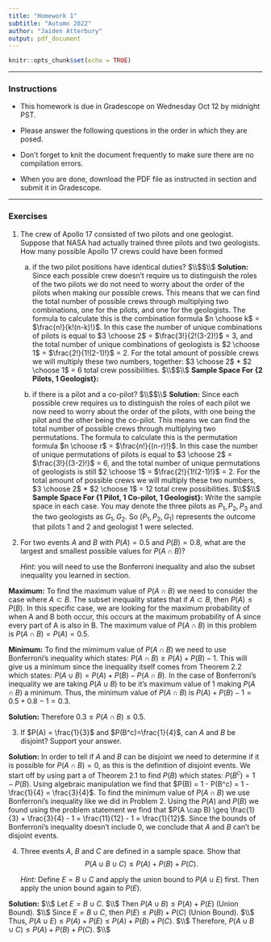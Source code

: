 ```yaml
---
title: "Homework 1"
subtitle: "Autumn 2022"
author: "Jaiden Atterbury"
output: pdf_document
---
```


```r
knitr::opts_chunk$set(echo = TRUE)
```

* * * 

### Instructions

- This homework is due in Gradescope on Wednesday Oct 12 by midnight PST.

- Please answer the following questions in the order in which they are posed. 

- Don't forget to knit the document frequently to make sure there are no compilation errors. 

- When you are done, download the PDF file as instructed in section and submit it in Gradescope. 

* * *


### Exercises 

1. The	crew	of	Apollo	17	consisted	of	two	pilots	and	one	geologist.	Suppose	that	 NASA	had	actually	trained	three	pilots	and	two	geologists.	How	many	possible	Apollo 17 crews	could	have	been	formed	

    a. 	if	the	two	pilot	positions	have	identical	duties? $\\$$\\$
**Solution:** Since each possible crew doesn't require us to distinguish the roles of the two pilots we do not need to worry about the order of the pilots when making our possible crews. This means that we can find the total number of possible crews through multiplying two combinations, one for the pilots, and one for the geologists. The formula to calculate this is the combination formula $n \choose k$ = $\frac{n!}{k!(n-k)!}$. In this case the number of unique combinations of pilots is equal to $3 \choose 2$ = $\frac{3!}{2!(3-2)!}$ = $3$, and the total number of unique combinations of geologists is $2 \choose 1$ = $\frac{2!}{1!(2-1)!}$ = $2$. For the total amount of possible crews we will multiply these two numbers, together: $3 \choose 2$ * $2 \choose 1$ = $6$ total crew possibilities.
    $\\$$\\$
    $\textbf{Sample Space For \{2 Pilots, 1 Geologist\}:}$
    \begin{align*}
    S = \hspace{0.1cm} & [(P_1, P_2, G_1), (P_1, P_2, G_2), (P_1, P_3, G_1), (P_1, P_3, G_2), \\
    & (P_2, P_3, G_1), (P_2, P_3, G_2)] \\
    \end{align*}
    
    b. if	there	is	a	pilot	and	a	co-pilot? $\\$$\\$
**Solution:** Since each possible crew requires us to distinguish the roles of each pilot we now need to worry about the order of the pilots, with one being the pilot and the other being the co-pilot. This means we can find the total number of possible crews through multiplying two permutations. The formula to calculate this is the permutation formula $n \choose r$ = $\frac{n!}{(n-r)!}$. In this case the number of unique permutations of pilots is equal to $3 \choose 2$ = $\frac{3!}{(3-2)!}$ = $6$, and the total number of unique permutations of geologists is still $2 \choose 1$ = $\frac{2!}{1!(2-1)!}$ = $2$. For the total amount of possible crews we will multiply these two numbers, $3 \choose 2$ * $2 \choose 1$ = $12$ total crew possibilities.
    $\\$$\\$
    $\textbf{Sample Space For \{1 Pilot, 1 Co-pilot, 1 Geologist\}:}$
    \begin{align*}
    S = \hspace{0.1cm} & [(P_1, P_2, G_1), (P_1, P_2, G_2), (P_1, P_3, G_1), (P_1, P_3, G_2), \\
    & (P_2, P_1, G_1), (P_2, P_1, G_2), (P_2, P_3, G_1), (P_2, P_3, G_2), \\
    & (P_3, P_1, G_1), (P_3, P_1, G_2), (P_3, P_2, G_1), (P_3, P_2, G_2),] \\
    \end{align*}
Write the sample space in each case. You may denote the three pilots as $P_1, P_2, P_3$ and the two geologists as $G_1, G_2$. So $(P_1, P_2, G_1)$ represents the outcome that pilots 1 and 2 and geologist 1 were selected.

2.  For two events $A$ and $B$ with $P(A)=0.5$ and $P(B)=0.8$, what are the largest and smallest possible values for $P(A \cap B)$? 

    *Hint:* you will need to use the Bonferroni inequality and also the subset inequality you learned in section.

**Maximum:** To find the maximum value of $P(A \cap B)$ we need to consider the case where $A \subset B$. The subset inequality states that if $A \subset B$, then $P(A) \leq P(B)$. In this specific case, we are looking for the maximum probability of when A and B both occur, this occurs at the maximum probability of A since every part of A is also in B. The maximum value of $P(A \cap B)$ in this problem is $P(A \cap B) = P(A) = 0.5$.

**Minimum:** To find the mimimum value of $P(A \cap B)$ we need to use Bonferroni's inequality which states: $P(A \cap B) \geq P(A) + P(B) - 1$. This will give us a minimum since the inequality itself comes from Theorem 2.2 which states: $P(A \cup B) = P(A) + P(B) - P(A \cap B)$. In the case of Bonferroni's inequality we are taking $P(A \cup B)$ to be it's maximum value of 1 making $P(A \cap B)$ a minimum. Thus, the minimum value of $P(A \cap B)$ is $P(A) + P(B) - 1 = 0.5 + 0.8 - 1 = 0.3$.

**Solution:** Therefore $0.3 \leq P(A \cap B) \leq 0.5$.

3.  If $P(A) = \frac{1}{3}$ and $P(B^c)=\frac{1}{4}$, can $A$ and $B$ be disjoint? Support your answer.

**Solution:** In order to tell if $A$ and $B$ can be disjoint we need to determine if it is possible for $P(A \cap B) = 0$, as this is the definition of disjoint events. We start off by using part a of Theorem 2.1 to find $P(B)$ which states: $P(B^c) = 1 - P(B)$. Using algebraic manipulation we find that $P(B) = 1 - P(B^c) = 1 - \frac{1}{4} = \frac{3}{4}$. To find the minimum value of $P(A \cap B)$ we use Bonferroni's inequality like we did in Problem 2. Using the $P(A)$
and $P(B)$ we found using the problem statement we find that $P(A \cap B) \geq \frac{1}{3} + \frac{3}{4} - 1 = \frac{11}{12} - 1 = \frac{1}{12}$. Since the bounds of Bonferroni's inequality doesn't include $0$, we conclude that $A$ and $B$ can't be disjoint events.

4.  Three events $A$, $B$ and $C$ are defined in a sample space. Show that 
$$P(A \cup B \cup C) \leq P(A) + P(B) + P(C).$$ 
   
    *Hint:* Define $E = B \cup C$ and apply the union bound to $P(A \cup E)$ first. Then apply the union bound again to $P(E)$. 
    
**Solution:** $\\$
Let $E = B \cup C$. $\\$
Then $P(A \cup B) \leq P(A) + P(E)$ (Union Bound). $\\$
Since $E = B \cup C$, then $P(E) \leq P(B) + P(C)$ (Union Bound). $\\$
Thus, $P(A \cup E) \leq P(A) + P(E) \leq P(A) + P(B) + P(C)$. $\\$
Therefore, $P(A \cup B \cup C) \leq P(A) + P(B) + P(C)$. $\\$

